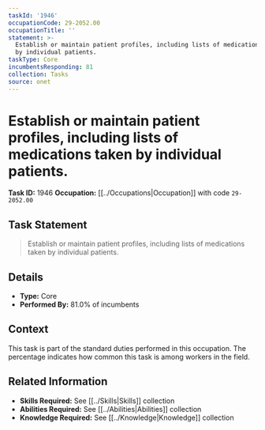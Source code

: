 ```yaml
---
taskId: '1946'
occupationCode: 29-2052.00
occupationTitle: ''
statement: >-
  Establish or maintain patient profiles, including lists of medications taken
  by individual patients.
taskType: Core
incumbentsResponding: 81
collection: Tasks
source: onet
---
```

# Establish or maintain patient profiles, including lists of medications taken by individual patients.

**Task ID:** 1946
**Occupation:** [[../Occupations|Occupation]] with code `29-2052.00`

## Task Statement

> Establish or maintain patient profiles, including lists of medications taken by individual patients.

## Details

- **Type:** Core
- **Performed By:** 81.0% of incumbents

## Context

This task is part of the standard duties performed in this occupation. The percentage indicates how common this task is among workers in the field.

## Related Information

- **Skills Required:** See [[../Skills|Skills]] collection
- **Abilities Required:** See [[../Abilities|Abilities]] collection
- **Knowledge Required:** See [[../Knowledge|Knowledge]] collection
